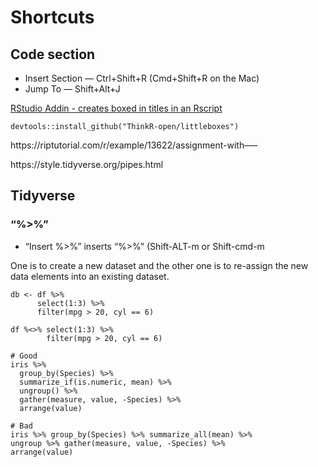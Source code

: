 # Shortcuts

## Code section 

- Insert Section — Ctrl+Shift+R (Cmd+Shift+R on the Mac)
- Jump To — Shift+Alt+J

[RStudio Addin - creates boxed in titles in an Rscript](https://github.com/ThinkR-open/littleboxes)
```
devtools::install_github("ThinkR-open/littleboxes")
```

https://riptutorial.com/r/example/13622/assignment-with-----

https://style.tidyverse.org/pipes.html

## Tidyverse

### "%>%"
- "Insert %>%" inserts "%>%" (Shift-ALT-m or Shift-cmd-m

One is to create a new dataset and the other one is to re-assign the new data elements into an existing dataset. 
```
db <- df %>% 
	  select(1:3) %>% 
	  filter(mpg > 20, cyl == 6)

df %<>% select(1:3) %>%
		filter(mpg > 20, cyl == 6)
```


```
# Good
iris %>%
  group_by(Species) %>%
  summarize_if(is.numeric, mean) %>%
  ungroup() %>%
  gather(measure, value, -Species) %>%
  arrange(value)

# Bad
iris %>% group_by(Species) %>% summarize_all(mean) %>%
ungroup %>% gather(measure, value, -Species) %>%
arrange(value)
```

